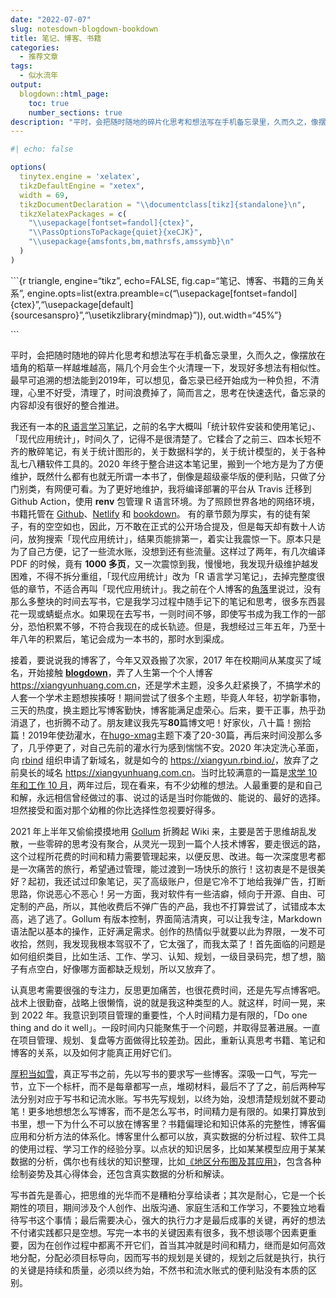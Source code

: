 ```yaml
---
date: "2022-07-07"
slug: notesdown-blogdown-bookdown
title: 笔记、博客、书籍
categories:
  - 推荐文章
tags:
  - 似水流年
output:
  blogdown::html_page:
    toc: true
    number_sections: true
description: "平时，会把随时随地的碎片化思考和想法写在手机备忘录里，久而久之，像摆放在墙角的稻草一样越堆越高，隔几个月会生个火清理一下，发现好多想法有相似性。最早可追溯的想法能到2019年，可以想见，备忘录已经开始成为一种负担，不清理，心里不好受，清理了，时间浪费掉了，简而言之，思考在快速迭代，备忘录的内容却没有很好的整合推进。"
---
```


```r
#| echo: false

options(
  tinytex.engine = 'xelatex',
  tikzDefaultEngine = "xetex",
  width = 69,
  tikzDocumentDeclaration = "\\documentclass[tikz]{standalone}\n",
  tikzXelatexPackages = c(
    "\\usepackage[fontset=fandol]{ctex}",
    "\\PassOptionsToPackage{quiet}{xeCJK}",
    "\\usepackage{amsfonts,bm,mathrsfs,amssymb}\n"
  )
)
```

```{r triangle, engine="tikz", echo=FALSE, fig.cap="笔记、博客、书籍的三角关系", engine.opts=list(extra.preamble=c("\\usepackage[fontset=fandol]{ctex}","\\usepackage[default]{sourcesanspro}","\\usetikzlibrary{mindmap}")), out.width="45%"}
\begin{tikzpicture}[align=center]
  \node (notesdown) at (-2, 0) [concept, concept color=teal, text=white] {笔记};
  \node (blogdown) at (2, 0) [concept, concept color=orange, text=white] {博客};
  \node (bookdown) at (0, -3) [concept, concept color=blue!60!black, text=white] {书籍};

  \path (notesdown) to[circle connection bar switch color=from (teal) to (orange)] node[above=1ex, font=\small] {反复加工} (blogdown);
  \path (blogdown) to[circle connection bar switch color=from (orange) to (blue!60!black)] node[right=1ex, font=\small] {厚积如雪} (bookdown);
  \path (bookdown) to[circle connection bar switch color=from (blue!60!black) to (teal)] node[left=1ex, font=\small] {迭代认知} (notesdown);
\end{tikzpicture}
```


平时，会把随时随地的碎片化思考和想法写在手机备忘录里，久而久之，像摆放在墙角的稻草一样越堆越高，隔几个月会生个火清理一下，发现好多想法有相似性。最早可追溯的想法能到2019年，可以想见，备忘录已经开始成为一种负担，不清理，心里不好受，清理了，时间浪费掉了，简而言之，思考在快速迭代，备忘录的内容却没有很好的整合推进。


我还有一本的[R 语言学习笔记](https://github.com/XiangyunHuang/notesdown)，之前的名字大概叫「统计软件安装和使用笔记」、「现代应用统计」，时间久了，记得不是很清楚了。它糅合了之前三、四本长短不齐的散碎笔记，有关于统计图形的，关于数据科学的，关于统计模型的，关于各种乱七八糟软件工具的。2020 年终于整合进这本笔记里，搬到一个地方是为了方便维护，既然什么都有也就无所谓一本书了，倒像是超级豪华版的便利贴，只做了分门别类，有网便可看。为了更好地维护，我将编译部署的平台从 Travis 迁移到 Github Action，使用 **renv** 包管理 R 语言环境。为了照顾世界各地的网络环境，书籍托管在 [Github](https://xiangyunhuang.github.io/notesdown/)、[Netlify](https://notesdown.netlify.app/) 和 [bookdown](https://bookdown.org/xiangyun/notesdown/)。
有的章节颇为厚实，有的徒有架子，有的空空如也，因此，万不敢在正式的公开场合提及，但是每天却有数十人访问，放狗搜索「现代应用统计」，结果页能排第一，着实让我震惊一下。原本只是为了自己方便，记了一些流水账，没想到还有些流量。这样过了两年，有几次编译 PDF 的时候，竟有 **1000 多页**，又一次震惊到我，慢慢地，我发现升级维护越发困难，不得不拆分重组，「现代应用统计」改为「R 语言学习笔记」，去掉完整度很低的章节，不适合再叫「现代应用统计」。我之前在个人博客的[角落](/2021/01/reproducible-analysis/#fn:2)里说过，没有那么多整块的时间去写书，它是我学习过程中随手记下的笔记和思考，很多东西昙花一现或蜻蜓点水。如果现在去写书，一则时间不够，即使写书成为我工作的一部分，恐怕积累不够，不符合我现在的成长轨迹。但是，我想经过三年五年，乃至十年八年的积累后，笔记会成为一本书的，那时水到渠成。


接着，要说说我的博客了，今年又双叒搬了次家，2017 年在校期间从某度买了域名，开始接触 [**blogdown**](https://github.com/rstudio/blogdown)，弄了人生第一个个人博客 <https://xiangyunhuang.com.cn>，还是学术主题，没多久赶紧换了，不搞学术的人套一个学术主题想挨揍呀！期间尝试了很多个主题，毕竟人年轻，初学新事物，三天的热度，换主题比写博客勤快，博客能满足虚荣心。后来，要干正事，热乎劲消退了，也折腾不动了。朋友建议我先写**80**篇博文吧！好家伙，八十篇！捌拾篇！2019年使劲灌水，在[hugo-xmag](https://github.com/yihui/hugo-xmag)主题下凑了20-30篇，再后来时间没那么多了，几乎停更了，对自己先前的灌水行为感到惴惴不安。2020 年决定洗心革面，向 [rbind](https://github.com/rbind) 组织申请了新域名，就是如今的 <https://xiangyun.rbind.io/>，放弃了之前臭长的域名 <https://xiangyunhuang.com.cn>。当时比较满意的一篇是[求学 10 年和工作 10 月](https://xiangyun.rbind.io/2020/08/ten-years-ten-months/)，两年过后，现在看来，有不少幼稚的想法。人最重要的是和自己和解，永远相信曾经做过的事、说过的话是当时你能做的、能说的、最好的选择。坦然接受和面对那个幼稚的你比选择性忽视要好得多。


2021 年上半年又偷偷摸摸地用 [Gollum](https://github.com/gollum/gollum) 折腾起 Wiki 来，主要是苦于思维胡乱发散，一些零碎的思考没有聚合，从灵光一现到一篇个人技术博客，要走很远的路，这个过程所花费的时间和精力需要管理起来，以便反思、改进。每一次深度思考都是一次痛苦的旅行，希望通过管理，能过渡到一场快乐的旅行！这初衷是不是很美好？起初，我还试过印象笔记，买了高级账户，但是它冷不丁地给我弹广告，打断思路，你说恶心不恶心！另一方面，我对软件有一些洁癖，倾向于开源、自由、可定制的产品，所以，其他收费后不弹广告的产品，我也不打算尝试了，试错成本太高，逃了逃了。Gollum 有版本控制，界面简洁清爽，可以让我专注，Markdown 语法配以基本的操作，正好满足需求。创作的热情似乎就要以此为界限，一发不可收拾，然则，我发现我根本驾驭不了，它太强了，而我太菜了！首先面临的问题是如何组织类目，比如生活、工作、学习、认知、规划，一级目录码完，想了想，脑子有点空白，好像哪方面都缺乏规划，所以又放弃了。


认真思考需要很强的专注力，反思更加痛苦，也很花费时间，还是先写点博客吧。战术上很勤奋，战略上很懒惰，说的就是我这种类型的人。就这样，时间一晃，来到 2022 年。我意识到项目管理的重要性，个人时间精力是有限的，「Do one thing and do it well」。一段时间内只能聚焦于一个问题，并取得显著进展。一直在项目管理、规划、复盘等方面做得比较差劲。因此，重新认真思考书籍、笔记和博客的关系，以及如何才能真正用好它们。


[厚积当如雪](https://yanlinlin.cn/2019/11/30/review-my-20-years/)，真正写书之前，先以写书的要求写一些博客。深吸一口气，写完一节，立下一个标杆，而不是每章都写一点，堆砌材料，最后不了了之，前后两种写法分别对应于写书和记流水账。写书先写规划，以终为始，没想清楚规划就不要动笔！更多地想想怎么写博客，而不是怎么写书，时间精力是有限的。如果打算放到书里，想一下为什么不可以放在博客里？书籍偏理论和知识体系的完整性，博客偏应用和分析方法的体系化。博客里什么都可以放，真实数据的分析过程、软件工具的使用过程、学习工作的经验分享。以点状的知识居多，比如某某模型应用于某某数据的分析，偶尔也有线状的知识整理，比如[《地区分布图及其应用》](/2022/04/choropleth-map/)，包含各种绘制姿势及其心得体会，还包含真实数据的分析和解读。


写书首先是善心，把思维的光华而不是糟粕分享给读者；其次是耐心，它是一个长期性的项目，期间涉及个人创作、出版沟通、家庭生活和工作学习，不要独立地看待写书这个事情；最后需要决心，强大的执行力才是最后成事的关键，再好的想法不付诸实践都只是空想。写完一本书的关键因素有很多，我不想谈哪个因素更重要，因为在创作过程中都离不开它们，首当其冲就是时间和精力，继而是如何高效地分配，分配必须目标导向，因而写书的规划是关键的，规划之后就是执行，执行的关键是持续和质量，必须以终为始，不然书和流水账式的便利贴没有本质的区别。

